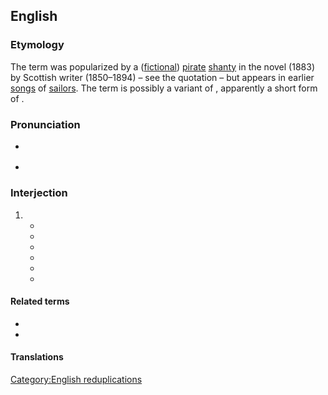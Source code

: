 {{also|yo ho ho}}
==English==
{{was wotd|2019|September|19}}

===Etymology===
The term was popularized by a ([[fictional]]) [[pirate#Noun|pirate]] [[shanty]] in the novel ''{{w|Treasure Island}}'' (1883) by Scottish writer {{w|Robert Louis Stevenson}} (1850–1894)&nbsp;– see the quotation&nbsp;– but appears in earlier [[song]]s of [[sailor]]s. The term is possibly a variant of {{m|en|yo-he-ho}}, apparently a short form of {{m|en|yo-heave-ho||a [[repetitive]] [[call#Noun|call]] made to [[synchronize]] [[worker]]s [[perform]]ing some [[collective#Adjective|collective]] [[physical#Adjective|physical]] [[labour#Noun|labour]], such as [[haul#Verb|hauling]] on a [[rope#Noun|rope]]}}.

===Pronunciation===
* {{a|RP}} {{IPA|en|/ˈjəʊhəʊhəʊ/}}
* {{a|GA}} {{IPA|en|/ˈjoʊhoʊhoʊ/}}

===Interjection===
{{en-interj}}

# {{non-gloss definition|A [[cry#Noun|cry]] associated with [[pirate]]s and [[seafaring#Noun|seafaring]], perhaps originally a [[repetitive]] [[chant#Noun|chant]] intended to [[synchronize]] [[worker]]s [[perform]]ing some [[collective#Adjective|collective]] [[physical#Adjective|physical]] [[labour#Noun|labour]], such as [[haul#Verb|hauling]] on a [[rope#Noun|rope]].}}
#* {{quote-book|en|author=William B[atchelder] Bradbury|authorlink=William Batchelder Bradbury|chapter=The Fisherman|title=The Alpine Glee Singer: A Complete Collection of Secular and Social Music,{{nb...|Arranged in Four Vocal Parts, for Choirs, Singing Classes, and Musical Societies; with a Full Course of Vocal Exercises for the Cultivation of the Voice, and for Improvement in Musical Notation.}}|location=New York, N.Y.|publisher=Newman & Ivison,{{nb...|199 Broadway; Cincinnati, Oh.: Wm. H. Moore & Co.; Chicago, Ill.: S. C. Griggs & Co.; Hartford, Conn.: Brockett, Fuller & Co.; Auburn: J. C. Ivison & Co.}}|year=1852|page=66|pageurl=https://books.google.com/books?id=KqYQAAAAYAAJ&pg=PA66|oclc=29298459|passage=How happy, my comrades, how happy are we, / While drawing fish from the dark rolling sea, / While drawing fish from the dark rolling sea. / Yo ho, yo ho, '''yo ho, ho, ho'''!|brackets=on}}
#* {{quote-book|en|author=W. O. Perkins|chapter=Sailor’s Chorus|title=The Male Voice Glee Book, for Colleges, Men’s Vocal Clubs, and the Social Circle;{{nb...|Containing a Complete Elementary Course, and a Great Variety of Secular and Sacred Music, Arranged for Male Voices.}}|location=Boston, Mass.|publisher=[[w:Oliver Ditson|Oliver Ditson & Company]],{{nb...|Washington Street; New York, N.Y.: C. H. Ditson & Co.; Chicago, Ill.: Lyon & Healy; Philadelphia, Pa.: J. E. Ditson & Co.}}|year=1876|page=52|pageurl=https://books.google.com/books?id=VwwFAQAAIAAJ&pg=PA52|oclc=2949957|passage=We're rolling along, rolling along, / As over the sea we go, / As over the sea we go, / And our anchor we heave, while we're singing our song. / Sing '''yo! ho!''' cheery men, ho! / Sing '''yo!''' cheery men, '''ho!'''|brackets=on}}
#* {{RQ:Stevenson Treasure Island|chapter=The Ebb-tide Runs|part=V|page=188|passage=The endless ballad had come to an end at last, and the whole diminished company about the camp fire had broken into the chorus I had heard so often:— / "Fifteen men on the dead man's chest— / '''Yo-ho-ho''', and a bottle of rum! / Drink and the devil had done for the rest— / '''Yo-ho-ho''', and a bottle of rum!"}}
#* {{quote-book|en|author=Werner Mathews|chapter=Sailor’s Song. (Invitation to the Sea).|title=Adolescence: Being Selections from Occasional Poems and Meditations Illustrating that of the Author|location=Cambridge|publisher=At the press of the Cambridge Review; Fabb & Tyler, Limited|year=1914|page=45|pageurl=https://babel.hathitrust.org/cgi/pt?id=mdp.39015063934411;view=1up;seq=51|oclc=62578309|passage=Where the Ships sail down / To the Western Sun / Alone in the Ocean Blue, / '''Yo ho ho'''! '''Yo ho ho'''! / '''Yo ho ho'''! '''Yo ho ho'''!}}
#* {{quote-book|en|author=Jackie French|authorlink=Jackie French|chapter=My Mum the Pirate|title=One Big Wacky Family|location=Sydney, N.S.W.|publisher={{w|Angus & Robertson}}|year=2004|isbn=978-0-7322-8745-0|passage='With a '''yo ho ho''' and we'll raise the flag, / We've lots of cake in a paper bag. / We've six watermelons and pizza too. / It's a pirate's life for me and you!' / The sound of singing—well, something like singing, anyway—floated up from the creek.}}
#* {{quote-book|en|author=Adam Guillain|author2=Charlotte Guillain|editor=Catherine Coe|title=Yo Ho Ho!|series=Rising Stars Reading Planet|location=London|publisher=Rising Stars UK, [[w:Taylor & Francis|Hodder Education Group]]|year=2016|page=13|pageurl=https://books.google.com/books?id=czzeDgAAQBAJ&pg=PP15|isbn=978-1-47187-858-9|passage=When Asha threw the hair clip, the pirates jumped like flying fish to grab it. Pirate Joe leaped the highest and caught it. "'''Yo ho ho'''! It's mine!" he said.}}

====Related terms====
* {{l|en|yo-he-ho}}
* {{l|en|yo-heave-ho}}

====Translations====
{{trans-top|''cry associated with pirates and seafaring''}}
{{trans-mid}}
{{trans-bottom}}

[[Category:English reduplications]]